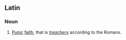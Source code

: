 ==Latin==

===Noun===
{{head|la|noun|head=[[fides|fidēs]] [[Punica|Pūnica]]}}

# {{idiomatic|lang=la}} [[Punic]] [[faith]], that is ''[[treachery]]'' according to the Romans.